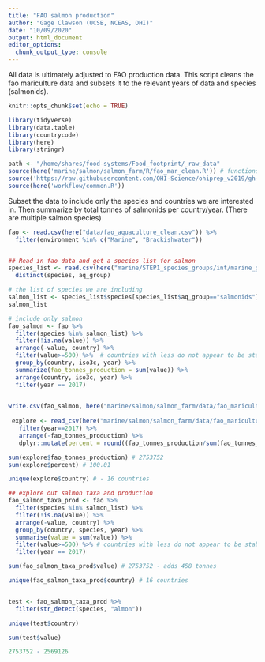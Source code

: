 ```yaml
---
title: "FAO salmon production"
author: "Gage Clawson (UCSB, NCEAS, OHI)"
date: "10/09/2020"
output: html_document
editor_options: 
  chunk_output_type: console
---
```


All data is ultimately adjusted to FAO production data.  This script cleans the fao mariculture data and subsets it to the relevant years of data and species (salmonids).

```r
knitr::opts_chunk$set(echo = TRUE)
```

```r

library(tidyverse)
library(data.table)
library(countrycode)
library(here)
library(stringr)

path <- "/home/shares/food-systems/Food_footprint/_raw_data"
source(here('marine/salmon/salmon_farm/R/fao_mar_clean.R')) # functions specific to mariculture dealing with compound countries
source('https://raw.githubusercontent.com/OHI-Science/ohiprep_v2019/gh-pages/workflow/R/fao_fxn.R') # function for cleaning FAO files
source(here('workflow/common.R'))

```


Subset the data to include only the species and countries we are interested in. Then summarize by total tonnes of salmonids per country/year. (There are multiple salmon species)

```r

fao <- read.csv(here("data/fao_aquaculture_clean.csv")) %>%
  filter(environment %in% c("Marine", "Brackishwater"))


## Read in fao data and get a species list for salmon 
species_list <- read.csv(here("marine/STEP1_species_groups/int/marine_groups.csv"))  %>%
  distinct(species, aq_group)

# the list of species we are including
salmon_list <- species_list$species[species_list$aq_group=="salmonids"]
salmon_list

# include only salmon
fao_salmon <- fao %>%
  filter(species %in% salmon_list) %>%  
  filter(!is.na(value)) %>%
  arrange(-value, country) %>%
  filter(value>=500) %>%  # countries with less do not appear to be stable producers at this point
  group_by(country, iso3c, year) %>%
  summarize(fao_tonnes_production = sum(value)) %>%
  arrange(country, iso3c, year) %>%
  filter(year == 2017)

 
write.csv(fao_salmon, here("marine/salmon/salmon_farm/data/fao_mariculture_salmon.csv"), row.names=FALSE)
        
 explore <- read_csv(here("marine/salmon/salmon_farm/data/fao_mariculture_salmon.csv")) %>%
   filter(year==2017) %>%
   arrange(-fao_tonnes_production) %>%
   dplyr::mutate(percent = round((fao_tonnes_production/sum(fao_tonnes_production))*100,2))

sum(explore$fao_tonnes_production) # 2753752
sum(explore$percent) # 100.01

unique(explore$country) # - 16 countries 
```

```r
## explore out salmon taxa and production
fao_salmon_taxa_prod <- fao %>%
  filter(species %in% salmon_list) %>%  
  filter(!is.na(value)) %>%
  arrange(-value, country) %>%
  group_by(country, species, year) %>%
  summarise(value = sum(value)) %>%
  filter(value>=500) %>% # countries with less do not appear to be stable producers at this point
  filter(year == 2017) 

sum(fao_salmon_taxa_prod$value) # 2753752 - adds 458 tonnes 

unique(fao_salmon_taxa_prod$country) # 16 countries 


test <- fao_salmon_taxa_prod %>%
  filter(str_detect(species, "almon"))

unique(test$country)

sum(test$value)

2753752 - 2569126
```


